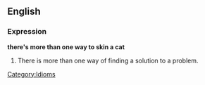==English==
===Expression===
'''there's more than one way to skin a cat'''

#There is more than one way of finding a solution to a problem.

[[Category:Idioms]]
